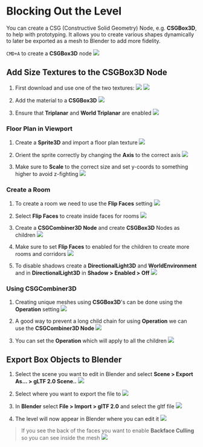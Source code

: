 # Blocking Out the Level
You can create a CSG (Constructive Solid Geometry) Node, e.g. **CSGBox3D**, to help with prototyping. It allows you to create various shapes dynamically to later be exported as a mesh to Blender to add more fidelity.

`CMD+A` to create a **CSGBox3D** node
![](./assets/csg-box-3d.png)

## Add Size Textures to the **CSGBox3D** Node
1. First download and use one of the two textures:
![](./assets/prototype-texture-with-size.png)
![](./assets/prototype-texture.png)

2. Add the material to a **CSGBox3D**
![](./assets/add-to-csg-box.png)

3. Ensure that **Triplanar** and **World Triplanar** are enabled
![](./assets/triplanar-textures-enabled.png)

### Floor Plan in Viewport
1. Create a **Sprite3D** and import a floor plan texture
![](./assets/create-sprite-3d.png)

2. Orient the sprite correctly by changing the **Axis** to the correct axis
![](./assets/orient-sprite-3d.png)

3. Make sure to **Scale** to the correct size and set y-coords to something higher to avoid z-fighting
![](./assets/update-transform-and-scale.png)

### Create a Room
1. To create a room we need to use the **Flip Faces** setting
![](./assets/creating-rooms.png)

2. Select **Flip Faces** to create inside faces for rooms
![](./assets/flip-faces.png)

3. Create a **CSGCombiner3D Node** and create **CSGBox3D** Nodes as children
![](./assets/csg-combiner-corridors.png)

4. Make sure to set **Flip Faces** to enabled for the children to create more rooms and corridors
![](./assets/flip-faces-for-corridors.png)

5. To disable shadows create a **DirectionalLight3D** and **WorldEnvironment** and in **DirectionalLight3D** in **Shadow > Enabled > Off**
![](./assets/disable-shadows.png)

### Using **CSGCombiner3D**
1. Creating unique meshes using **CSGBox3D**'s can be done using the **Operation** setting
![](./assets/csg-box-operations.png)

2. A good way to prevent a long child chain for using **Operation** we can use the **CSGCombiner3D Node**
![](./assets/csg-combiner-node.png)

3. You can set the **Operation** which will apply to all the children
![](./assets/csg-combiner-3d-in-user.png)

## Export Box Objects to Blender
1. Select the scene you want to edit in Blender and select **Scene > Export As... > gLTF 2.0 Scene..**
![](./assets/export-as-gltf.png)

2. Select where you want to export the file to
![](./assets/select-export-path.png)

3. In **Blender** select **File > Import > glTF 2.0** and select the gltf file
![](./assets/open-gltf-file.png)

4. The level will now appear in Blender where you can edit it
![](./assets/level-will-appear.png)
> If you see the back of the faces you want to enable **Backface Culling** so you can see inside the mesh
> ![](./assets/enable-backface-culling.png)